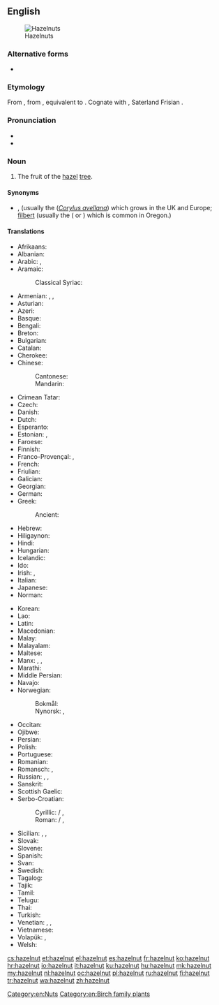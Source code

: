 {{also|hazel nut}}
==English==
[[Image:Hazelnuts.jpg|thumb|Hazelnuts]]

===Alternative forms===
* {{l|en|hazel nut}}

===Etymology===
From {{etyl|enm|en}} {{m|enm|haselnote}}, from {{etyl|ang|en}} {{m|ang|hæselhnutu||hazelnut}}, equivalent to {{compound|hazel|nut|lang=en|nocat=1}}. Cognate with {{cog|fy|hazzenút||hazelnut}}, Saterland Frisian {{m|stq|Hoaselnuute||hazelnut}}.

===Pronunciation===
* {{IPA|/ˈheɪzəlnʌt/|lang=en}}
* {{audio|en-us-hazelnut.ogg|Audio (US)|lang=en}}

===Noun===
{{en-noun}}

# The fruit of the [[hazel]] [[tree]].

====Synonyms====
* {{l|en|cob}}, {{l|en|cobnut}} (usually the {{vern|common hazel}} (''[[Corylus avellana]]'') which grows in the UK and Europe; [[filbert]] (usually the {{vern|American hazel}} ({{taxlink|Corylus americana|species|noshow=1|ver=161010}} or {{taxlink|Corylus maxima|species|noshow=1|ver=161010}}) which is common in Oregon.)

====Translations====
{{trans-top|fruit}}
* Afrikaans: {{t|af|hazelnoot}}
* Albanian: {{t+|sq|lajthi|f}}
* Arabic: {{t+|ar|بُنْدُق|m}} {{qualifier|collective}}, {{t|ar|بُنْدُقَة|f}}
* Aramaic:
*: Classical Syriac: {{t|syc|ܦܢܕܩܐ|tr=pendəqā|sc=Syrc}}
* Armenian: {{t+|hy|պնդուկ}}, {{t+|hy|կաղին}}, {{t+|hy|տկողին}}
* Asturian: {{t|ast|ablana|f}}
* Azeri: {{t+|az|fındıq}}
* Basque: {{t+|eu|hur}}
* Bengali: {{t|bn|হ্যাজেল নাট|sc=Beng}}
* Breton: {{t|br|kraoñenn-gelvez}}
* Bulgarian: {{t+|bg|ле́шник|m}}
* Catalan: {{t|ca|avellana|f}}
* Cherokee: {{t|chr|ᎠᏳᎩᏛ|tr=ayugidǝ}}
* Chinese:
*: Cantonese: {{t|yue|榛子|tr=zeon1 zi2|sc=Hani}}
*: Mandarin: {{t+|cmn|榛子|tr=zhēnzi|sc=Hani}}
* Crimean Tatar: {{t|crh|fındıq}}
* Czech: {{t+|cs|lískový ořech|m}}
* Danish: {{t+|da|hasselnød|c}}
* Dutch: {{t+|nl|hazelnoot|f}}
* Esperanto: {{t|eo|avelo}}
* Estonian: {{t|et|sarapuupähkel}}, {{t|et|metspähkel}}
* Faroese: {{t|fo|heslinøt|f}}
* Finnish: {{t+|fi|hasselpähkinä}}
* Franco-Provençal: {{t|frp|nusèlye|f}}, {{t|frp|âlâgne|f}}
* French: {{t+|fr|noisette|f}}
* Friulian: {{t|fur|nole|f}}
* Galician: {{t+|gl|abelá|f}}
* Georgian: {{t|ka|თხილი}}
* German: {{t+|de|Haselnuss|f}}
* Greek: {{t+|el|φουντούκι|n}}
*: Ancient: {{t|grc|Ποντικόν κάρυον|n}}
* Hebrew: {{t|he|אלסר}}
* Hiligaynon: {{t|hil|abelyana|alt=abelyána}}
* Hindi: {{t|hi|हेज़लनट|f|tr=hēzalanaṭa|sc=Deva}}
* Hungarian: {{t+|hu|mogyoró}}
* Icelandic: {{t+|is|heslihneta|f}}
* Ido: {{t+|io|avelano}}
* Irish: {{t|ga|cnó coill|m}}, {{t|ga|cnó gaelach|m}}
* Italian: {{t+|it|nocciola|f}}
* Japanese: {{t|ja|ハシバミ|tr=hashibami}}
* Norman: {{t|nrf|codrette|f}}
{{trans-mid}}
* Korean: {{t+|ko|개암|sc=Hang}}
* Lao: {{t|lo|ໝາກຮັດເຊລ|tr=mak had sel|sc=Laoo}}
* Latin: {{t|la|abellana}}
* Macedonian: {{t|mk|ле́шник|m}}
* Malay: {{t|ms|kacang hazel}}
* Malayalam: {{t-needed|ml}}
* Maltese: {{t|mt|ġellewża}}
* Manx: {{t|gv|cro coull|m}}, {{t|gv|cro sharroo|m}}, {{t|gv|cro keylley mooar|m}}
* Marathi: {{t|mr|कढई|sc=Deva}}
* Middle Persian: {{t|pal|pndk'|tr=pondik}}
* Navajo: {{t|nv|neeshchʼíínímazí}}
* Norwegian:
*: Bokmål: {{t|no|hasselnøtt|m|f}}
*: Nynorsk: {{t|nn|haslenøtt|f}}, {{t|nn|hasselnøtt|f}}
* Occitan: {{t+|oc|avelana|f}}
* Ojibwe: {{t|oj|bagaan}}
* Persian: {{t+|fa|فندق|tr=fandoq}}
* Polish: {{t+|pl|orzech laskowy|m}}
* Portuguese: {{t+|pt|avelã|f}}
* Romanian: {{t+|ro|alună|f}}
* Romansch: {{t|rm|nitschola|f}}, {{t|rm|nitschoula|f}}
* Russian: {{t+|ru|лесно́й оре́х|m}}, {{t+|ru|фунду́к|m}}, {{t+|ru|оре́х|m}}
* Sanskrit: {{t-needed|sa}}
* Scottish Gaelic: {{t|gd|cnò challtainn|f}}
* Serbo-Croatian:
*: Cyrillic: {{t|sh|лешник|m|sc=Cyrl}} / {{t|sh|љешник|m|sc=Cyrl}}, {{t|sh|љешњак|m|sc=Cyrl}}
*: Roman: {{t+|sh|lešnik|m}} / {{t|sh|lješnik|m}}, {{t+|sh|lješnjak|m}}
* Sicilian: {{t+|scn|nuzzola|f}}, {{t+|scn|nucidda|f}}, {{t+|scn|nucilla|f}}
* Slovak: {{t|sk|lieskový orech|f}}
* Slovene: {{t+|sl|lešnik|m}}
* Spanish: {{t+|es|avellana|f}}
* Svan: {{t|sva|შდიხ}}
* Swedish: {{t+|sv|hasselnöt|c}}
* Tagalog: {{t|tl|abelyana}}
* Tajik: {{t|tg|фундуқ}}
* Tamil: {{t|ta|ஜாதிபத்திரி}}
* Telugu: {{t|te|లేత గోధుమ రంగు టెంకాయ|tr=lEta gOdhuma raMgu TeMkaaya|sc=Telu}}
* Thai: {{t|th|ลูกฮาเซลนัท|tr=lôok haa sennát}}
* Turkish: {{t+|tr|fındık}}
* Venetian: {{t|vec|noxeła|f}}, {{t|vec|nisoła|f}}, {{t|vec|olana|f}}
* Vietnamese: {{t|vi|hạt phỉ}}
* Volapük: {{qualifier|Corylus avellana < syn. Corylus tubulosa}} {{t|vo|tuinavaälanöt}}, {{qualifier|kernel}} {{t|vo|vaälanötaker}}
* Welsh: {{t|cy|cneuen gyll|f}}
{{trans-bottom}}

{{trans-see|shrub|hazel}}

[[Category:en:Nuts]]
[[Category:en:Birch family plants]]

[[cs:hazelnut]]
[[et:hazelnut]]
[[el:hazelnut]]
[[es:hazelnut]]
[[fr:hazelnut]]
[[ko:hazelnut]]
[[hr:hazelnut]]
[[io:hazelnut]]
[[it:hazelnut]]
[[ku:hazelnut]]
[[hu:hazelnut]]
[[mk:hazelnut]]
[[my:hazelnut]]
[[nl:hazelnut]]
[[oc:hazelnut]]
[[pl:hazelnut]]
[[ru:hazelnut]]
[[fi:hazelnut]]
[[tr:hazelnut]]
[[wa:hazelnut]]
[[zh:hazelnut]]